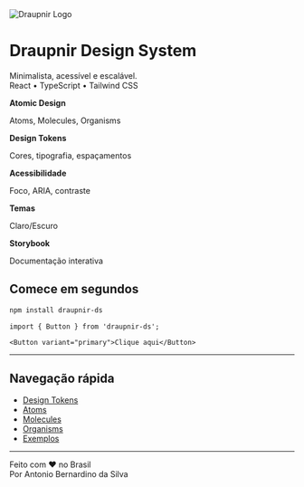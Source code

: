 
<Meta title="Foundations/Overview" />

<div style={{ textAlign: 'center', margin: '2rem 0 2.5rem 0' }}>
  <img src="/draupnir-logo.png" alt="Draupnir Logo" style={{ width: '180px', height: '90px', margin: '0 auto' }} />
  <h1 style={{ fontWeight: 700, fontSize: '2.2rem', margin: '1rem 0 0.5rem 0' }}>Draupnir Design System</h1>
  <p style={{ color: '#666', fontSize: '1.1rem', margin: 0 }}>
    Minimalista, acessível e escalável.<br/>
    React • TypeScript • Tailwind CSS
  </p>
</div>

<div style={{
  display: 'flex',
  justifyContent: 'center',
  gap: '2rem',
  marginBottom: '2.5rem',
  flexWrap: 'wrap'
}}>
  <div>
    <strong>Atomic Design</strong>
    <p style={{ color: '#888', fontSize: '0.95rem', margin: 0 }}>Atoms, Molecules, Organisms</p>
  </div>
  <div>
    <strong>Design Tokens</strong>
    <p style={{ color: '#888', fontSize: '0.95rem', margin: 0 }}>Cores, tipografia, espaçamentos</p>
  </div>
  <div>
    <strong>Acessibilidade</strong>
    <p style={{ color: '#888', fontSize: '0.95rem', margin: 0 }}>Foco, ARIA, contraste</p>
  </div>
  <div>
    <strong>Temas</strong>
    <p style={{ color: '#888', fontSize: '0.95rem', margin: 0 }}>Claro/Escuro</p>
  </div>
  <div>
    <strong>Storybook</strong>
    <p style={{ color: '#888', fontSize: '0.95rem', margin: 0 }}>Documentação interativa</p>
  </div>
</div>

## Comece em segundos

```bash
npm install draupnir-ds
```

```tsx
import { Button } from 'draupnir-ds';

<Button variant="primary">Clique aqui</Button>
```

---

## Navegação rápida

- [Design Tokens](/docs/design-tokens--page)
- [Atoms](/docs/atoms--page)
- [Molecules](/docs/molecules--page)
- [Organisms](/docs/organisms--page)
- [Exemplos](/docs/examples--page)

---

<div style={{ textAlign: 'center', marginTop: '2.5rem', color: '#888', fontSize: '1rem' }}>
  Feito com ❤️ no Brasil<br/>
  <span style={{ fontSize: '0.95rem' }}>Por Antonio Bernardino da Silva</span>
</div>

